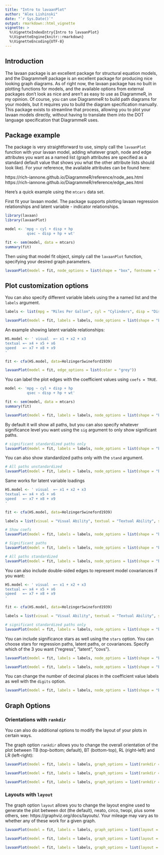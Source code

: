 ```yaml
---
title: "Intro to lavaanPlot"
author: "Alex Lishinski"
date: "`r Sys.Date()`"
output: rmarkdown::html_vignette
vignette: >
  %\VignetteIndexEntry{Intro to lavaanPlot}
  %\VignetteEngine{knitr::rmarkdown}
  %\VignetteEncoding{UTF-8}
---
```


## Introduction

The lavaan package is an excellent package for structural equation models, and the DiagrammeR package is an excellent package for producing nice looking graph diagrams. As of right now, the lavaan package has no built in plotting functions for models, and the available options from external packages don't look as nice and aren't as easy to use as DiagrammeR, in my opinion. Of course, you can use DiagrammeR to build path diagrams for your models, but it requires you to build the diagram specification manually. This package exists to streamline that process, allowing you to plot your lavaan models directly, without having to translate them into the DOT language specification that DiagrammeR uses.

## Package example

The package is very straightforward to use, simply call the `lavaanPlot` function with your lavaan model, adding whatever graph, node and edge attributes you want as a named list (graph attributes are specified as a standard default value that shows you what the other attribute lists should look like). For your reference, the available attributes can be found here:

https://rich-iannone.github.io/DiagrammeR/reference/node_aes.html
https://rich-iannone.github.io/DiagrammeR/reference/edge_aes.html

Here's a quick example using the `mtcars` data set. 

First fit your lavaan model. The package supports plotting lavaan regression relationships and latent variable - indicator relationships.

```r
library(lavaan)
library(lavaanPlot)

model <- 'mpg ~ cyl + disp + hp
          qsec ~ disp + hp + wt'

fit <- sem(model, data = mtcars)
summary(fit)
```

Then using that model fit object, simply call the `lavaanPlot` function, specifying your desired graph parameters.

```r
lavaanPlot(model = fit, node_options = list(shape = "box", fontname = "Helvetica"), edge_options = list(color = "grey"), coefs = FALSE)
```
## Plot customization options

You can also specify different variable labels using the a named list and the `labels` argument.

```r
labels <- list(mpg = "Miles Per Gallon", cyl = "Cylinders", disp = "Displacement", hp = "Horsepower", qsec = "Speed", wt = "Weight")

lavaanPlot(model = fit, labels = labels, node_options = list(shape = "box", fontname = "Helvetica"), edge_options = list(color = "grey"), coefs = FALSE)
```

An example showing latent variable relationships:

```r
HS.model <- ' visual  =~ x1 + x2 + x3      
textual =~ x4 + x5 + x6
speed   =~ x7 + x8 + x9 
'

fit <- cfa(HS.model, data=HolzingerSwineford1939)

lavaanPlot(model = fit, edge_options = list(color = "grey"))
```

You can label the plot edges with the coefficient values using `coefs = TRUE`. 

```r
model <- 'mpg ~ cyl + disp + hp
          qsec ~ disp + hp + wt'

fit <- sem(model, data = mtcars)
summary(fit)

lavaanPlot(model = fit, labels = labels, node_options = list(shape = "box", fontname = "Helvetica"), edge_options = list(color = "grey"), coefs = TRUE)
```

By default it will show all paths, but you can also specify whatever significance level you want using the `sig` argument to only show significant paths.

```r
# significant standardized paths only
lavaanPlot(model = fit, labels = labels, node_options = list(shape = "box", fontname = "Helvetica"), edge_options = list(color = "grey"), coefs = TRUE, sig = .05)
```

You can also show standardized paths only with the `stand` argument.

```r
# All paths unstandardized
lavaanPlot(model = fit, labels = labels, node_options = list(shape = "box", fontname = "Helvetica"), edge_options = list(color = "grey"), coefs = TRUE, stand = TRUE)
```

Same works for latent variable loadings

```r
HS.model <- ' visual  =~ x1 + x2 + x3      
textual =~ x4 + x5 + x6
speed   =~ x7 + x8 + x9 
'

fit <- cfa(HS.model, data=HolzingerSwineford1939)

labels = list(visual = "Visual Ability", textual = "Textual Ability", speed = "Speed Ability")

# Show coefs
lavaanPlot(model = fit, labels = labels, node_options = list(shape = "box", fontname = "Helvetica"), edge_options = list(color = "grey"), coefs = TRUE)

# Significant paths
lavaanPlot(model = fit, labels = labels, node_options = list(shape = "box", fontname = "Helvetica"), edge_options = list(color = "grey"), coefs = TRUE, sig = .05)

# All paths standardized
lavaanPlot(model = fit, labels = labels, node_options = list(shape = "box", fontname = "Helvetica"), edge_options = list(color = "grey"), coefs = TRUE, stand = TRUE)
```

You can also include double-sided edges to represent model covariances if you want:

```r
HS.model <- ' visual  =~ x1 + x2 + x3      
textual =~ x4 + x5 + x6
speed   =~ x7 + x8 + x9 
'

fit <- cfa(HS.model, data=HolzingerSwineford1939)

labels = list(visual = "Visual Ability", textual = "Textual Ability", speed = "Speed Ability")

# significant standardized paths only
lavaanPlot(model = fit, labels = labels, node_options = list(shape = "box", fontname = "Helvetica"), edge_options = list(color = "grey"), coefs = TRUE, covs = TRUE)
```

You can include significance stars as well using the `stars` option. 
You can choose stars for regression paths, latent paths, or covariances. Specify which of the 3 you want ("regress", "latent", "covs").

```r
lavaanPlot(model = fit, labels = labels, node_options = list(shape = "box", fontname = "Helvetica"), edge_options = list(color = "grey"), coefs = TRUE, covs = TRUE, stars = "covs")

lavaanPlot(model = fit, labels = labels, node_options = list(shape = "box", fontname = "Helvetica"), edge_options = list(color = "grey"), coefs = TRUE, covs = TRUE, stars = "latent")
```
You can change the number of decimal places in the coefficient value labels as well with the `digits` option.

```r
lavaanPlot(model = fit, labels = labels, node_options = list(shape = "box", fontname = "Helvetica"), edge_options = list(color = "grey"), coefs = TRUE, covs = TRUE, stars = TRUE, digits = 1)
```

## Graph Options

### Orientations with `rankdir`

You can also do additional options to modify the layout of your plots in certain ways.

The graph option `rankdir` allows you to change the overall orientation of the plot between TB (top-bottom; default), BT (bottom-top), RL (right-left) and LR (left-right):

```r
lavaanPlot(model = fit, labels = labels, graph_options = list(rankdir = "LR"), node_options = list(shape = "box", fontname = "Helvetica"), edge_options = list(color = "grey"), coefs = TRUE, covs = TRUE, stars = TRUE, digits = 1)
```

```r
lavaanPlot(model = fit, labels = labels, graph_options = list(rankdir = "RL"), node_options = list(shape = "box", fontname = "Helvetica"), edge_options = list(color = "grey"), coefs = TRUE, covs = TRUE, stars = TRUE, digits = 1)
```



```r
lavaanPlot(model = fit, labels = labels, graph_options = list(rankdir = "BT"), node_options = list(shape = "box", fontname = "Helvetica"), edge_options = list(color = "grey"), coefs = TRUE, covs = TRUE, stars = TRUE, digits = 1)
```
### Layouts with `layout`

The graph option `layout` allows you to change the layout engine used to generate the plot between dot (the default), neato, circo, twopi, plus some others, see: https://graphviz.org/docs/layouts/. Your mileage may vary as to whether any of these work for a given graph.

```r
lavaanPlot(model = fit, labels = labels, graph_options = list(layout = "neato"), node_options = list(shape = "box", fontname = "Helvetica"), edge_options = list(color = "grey"), coefs = TRUE, covs = TRUE, stars = TRUE, digits = 1)
```

```r
lavaanPlot(model = fit, labels = labels, graph_options = list(layout = "circo"), node_options = list(shape = "box", fontname = "Helvetica"), edge_options = list(color = "grey"), coefs = TRUE, covs = TRUE, stars = TRUE, digits = 1)
```

```r
lavaanPlot(model = fit, labels = labels, graph_options = list(layout = "twopi"), node_options = list(shape = "box", fontname = "Helvetica"), edge_options = list(color = "grey"), coefs = TRUE, covs = TRUE, stars = TRUE, digits = 1)
```
